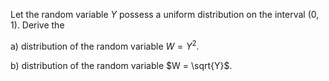 Let the random variable $Y$ possess a uniform distribution on the interval $(0, 1)$.
Derive the

a) distribution of the random variable $W = Y^2$.

b) distribution of the random variable $W = \sqrt{Y}$.
